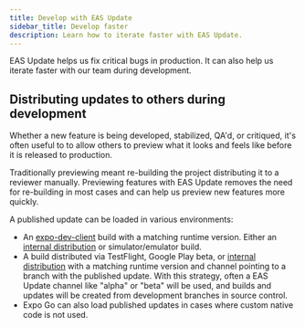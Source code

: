 ```yaml
---
title: Develop with EAS Update
sidebar_title: Develop faster
description: Learn how to iterate faster with EAS Update.
---
```



EAS Update helps us fix critical bugs in production. It can also help us iterate faster with our team during development.

## Distributing updates to others during development

Whether a new feature is being developed, stabilized, QA'd, or critiqued, it's often useful to to allow others to preview what it looks and feels like before it is released to production.

Traditionally previewing meant re-building the project distributing it to a reviewer manually. Previewing features with EAS Update removes the need for re-building in most cases and can help us preview new features more quickly.

A published update can be loaded in various environments:
- An [expo-dev-client](/eas-update/expo-dev-client/) build with a matching runtime version. Either an [internal distribution](/build/internal-distribution/) or simulator/emulator build.
- A build distributed via TestFlight, Google Play beta, or [internal distribution](/build/internal-distribution/) with a matching runtime version and channel pointing to a branch with the published update. With this strategy, often a EAS Update channel like "alpha" or "beta" will be used, and builds and updates will be created from development branches in source control.
- Expo Go can also load published updates in cases where custom native code is not used.

